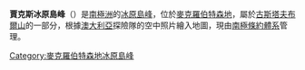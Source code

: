 {{coord|67|53|S|66|12|E|source:GNIS|display=title}}

'''賈克斯冰原島峰'''（{{lang-en|Jaques Nunatak}}）是[[南極洲|南極洲]]的[[冰原島峰|冰原島峰]]，位於[[麦克罗伯特森地|麥克羅伯特森地]]，屬於[[古斯塔夫布爾山|古斯塔夫布爾山]]的一部分，根據[[澳大利亞|澳大利亞]]探險隊的空中照片繪入地圖，現由[[南极条约体系|南極條約體系]]管理。

{{DEFAULTSORT:Jaques Nunatak}}
[[Category:麥克羅伯特森地冰原島峰|Category:麥克羅伯特森地冰原島峰]]


{{MacRobertsonLand-geo-stub}}